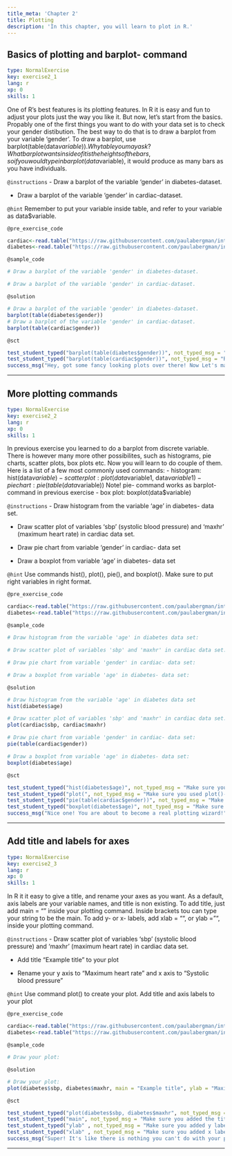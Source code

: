 ```yaml
---
title_meta: 'Chapter 2'
title: Plotting
description: 'In this chapter, you will learn to plot in R.'
---
```


## Basics of plotting and barplot- command

```yaml
type: NormalExercise
key: exercise2_1
lang: r
xp: 0
skills: 1
```

One of R's best features is its plotting features. In R it is easy and fun to adjust your plots just the way you like it. But now, let's start from the basics. Propably one of the first things you want to do with your data set is to check your gender distibution. The best way to do that is to draw a barplot from your variable 'gender'. To draw a barplot, use barplot(table(data$variable)).  Why table you may ask? What barplot wants inside of it is the heights of the bars, so if you would type in barplot(data$variable), it would produce as many bars as you have individuals.

`@instructions`
- Draw a barplot of the variable 'gender' in diabetes-dataset.

- Draw a barplot of the variable 'gender' in cardiac-dataset.

`@hint`
Remember to put your variable inside table, and refer to your variable as data$variable.

`@pre_exercise_code`
```r
cardiac<-read.table("https://raw.githubusercontent.com/paulabergman/intro-to-biostatistics-with-r/master/Cardiac.txt",header=T,row.names=1)
diabetes<-read.table("https://raw.githubusercontent.com/paulabergman/intro-to-biostatistics-with-r/master/Diabetes.txt",header=TRUE,row.names=1)
```

`@sample_code`
```r
# Draw a barplot of the variable 'gender' in diabetes-dataset.

# Draw a barplot of the variable 'gender' in cardiac-dataset. 

```

`@solution`
```r
# Draw a barplot of the variable 'gender' in diabetes-dataset.
barplot(table(diabetes$gender))
# Draw a barplot of the variable 'gender' in cardiac-dataset. 
barplot(table(cardiac$gender))
```

`@sct`
```r
test_student_typed("barplot(table(diabetes$gender))", not_typed_msg = "Remember to put your variable inside table, and refer to your variable as data$variable. Also make sure you referred to right data set.")
test_student_typed("barplot(table(cardiac$gender))", not_typed_msg = "Remember to put your variable inside table, and refer to your variable as data$variable. Also make sure you referred to right data set.")
success_msg("Hey, got some fancy looking plots over there! Now Let's make them even fancier.")
```

---

## More plotting commands

```yaml
type: NormalExercise
key: exercise2_2
lang: r
xp: 0
skills: 1
```

In previous exercise you learned to do a barplot from discrete variable. There is however many more other possibilites, such as histograms, pie charts, scatter plots, box plots etc. Now you will learn to do couple of them. Here is a list of a few most commonly used commands:
- histogram: hist(data$variable)
- scatter plot: plot(data$variable1, data$variable1)
- pie chart: pie(table(data$variable)) Note! pie- command works as barplot-command in previous exercise
- box plot: boxplot(data$variable)

`@instructions`
- Draw histogram from the variable 'age' in diabetes- data set.

- Draw scatter plot of variables 'sbp' (systolic blood pressure) and 'maxhr' (maximum heart rate) in cardiac data set.

- Draw pie chart from variable 'gender' in cardiac- data set

- Draw a boxplot from variable 'age' in diabetes- data set 

`@hint`
Use commands hist(), plot(), pie(), and boxplot(). Make sure to put right variables in right format.

`@pre_exercise_code`
```r
cardiac<-read.table("https://raw.githubusercontent.com/paulabergman/intro-to-biostatistics-with-r/master/Cardiac.txt",header=T,row.names=1)
diabetes<-read.table("https://raw.githubusercontent.com/paulabergman/intro-to-biostatistics-with-r/master/Diabetes.txt",header=TRUE,row.names=1)
```

`@sample_code`
```r
# Draw histogram from the variable 'age' in diabetes data set:

# Draw scatter plot of variables 'sbp' and 'maxhr' in cardiac data set:

# Draw pie chart from variable 'gender' in cardiac- data set:

# Draw a boxplot from variable 'age' in diabetes- data set:

```

`@solution`
```r
# Draw histogram from the variable 'age' in diabetes data set
hist(diabetes$age)

# Draw scatter plot of variables 'sbp' and 'maxhr' in cardiac data set. 
plot(cardiac$sbp, cardiac$maxhr)

# Draw pie chart from variable 'gender' in cardiac- data set:
pie(table(cardiac$gender))

# Draw a boxplot from variable 'age' in diabetes- data set:
boxplot(diabetes$age)

```

`@sct`
```r
test_student_typed("hist(diabetes$age)", not_typed_msg = "Make sure you used hist()- command. Also make sure you referred to right data set and variable.")
test_student_typed("plot(", not_typed_msg = "Make sure you used plot()- command. Also make sure you referred to right data set and variables.")
test_student_typed("pie(table(cardiac$gender))", not_typed_msg = "Make sure you used pie()- command, and put your variable inside table()-command. Also make sure you referred to right data set and variable.")
test_student_typed("boxplot(diabetes$age)", not_typed_msg = "Make sure you used boxlot()- command. Also make sure you referred to right data set and variable.")
success_msg("Nice one! You are about to become a real plotting wizard!")
```

---

## Add title and labels for axes

```yaml
type: NormalExercise
key: exercise2_3
lang: r
xp: 0
skills: 1
```

In R it it easy to give a title, and rename your axes as you want. As a default, axis labels are your variable names, and title is non existing. To add title, just add main = "" inside your plotting command. Inside brackets tou can type your string to be the main. To add y- or x- labels, add xlab = "", or ylab = "", inside your plotting command.

`@instructions`
- Draw scatter plot of variables 'sbp' (systolic blood pressure) and 'maxhr' (maximum heart rate) in cardiac data set.

- Add title "Example title" to your plot

- Rename your y axis to "Maximum heart rate" and  x axis to "Systolic blood pressure"


`@hint`
Use command plot() to create your plot. Add title and axis labels to your plot

`@pre_exercise_code`
```r
cardiac<-read.table("https://raw.githubusercontent.com/paulabergman/intro-to-biostatistics-with-r/master/Cardiac.txt",header=T,row.names=1)
diabetes<-read.table("https://raw.githubusercontent.com/paulabergman/intro-to-biostatistics-with-r/master/Diabetes.txt",header=TRUE,row.names=1)
```

`@sample_code`
```r
# Draw your plot: 


```

`@solution`
```r
# Draw your plot: 
plot(diabetes$sbp, diabetes$maxhr, main = "Example title", ylab = "Maximum heart rate", xlab = "Systolic blood pressure")

```

`@sct`
```r
test_student_typed("plot(diabetes$sbp, diabetes$maxhr", not_typed_msg = "Make sure you used plot()- command. Also make sure you referred to right data set and variables.")
test_student_typed("main", not_typed_msg = "Make sure you added the title!")
test_student_typed("ylab" , not_typed_msg = "Make sure you added y label")
test_student_typed("xlab" , not_typed_msg = "Make sure you added x label")
success_msg("Super! It's like there is nothing you can't do with your plotting skills!")
```
---
